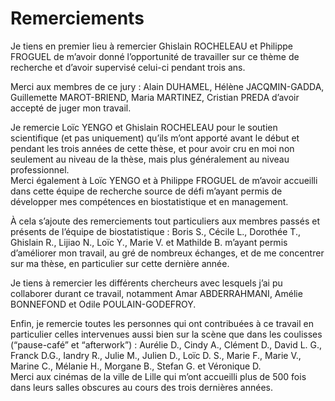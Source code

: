 # Remerciements {-}

Je tiens en premier lieu à remercier Ghislain ROCHELEAU et Philippe FROGUEL de m'avoir donné l'opportunité de travailler sur ce thème de recherche et d'avoir supervisé celui-ci pendant trois ans.

Merci aux membres de ce jury\ : Alain DUHAMEL, Hélène JACQMIN-GADDA, Guillemette MAROT-BRIEND, Maria MARTINEZ, Cristian PREDA d’avoir accepté de juger mon travail.

Je remercie Loïc YENGO et Ghislain ROCHELEAU pour le soutien scientifique (et pas uniquement) qu'ils m'ont apporté avant le début et pendant les trois années de cette thèse, et pour avoir cru en moi non seulement au niveau de la thèse, mais plus généralement au niveau professionnel.  
Merci également à Loïc YENGO et à Philippe FROGUEL de m'avoir accueilli dans cette équipe de recherche source de défi m'ayant permis de développer mes compétences en biostatistique et en management.

À cela s'ajoute des remerciements tout particuliers aux membres passés et présents de l'équipe de biostatistique\ : Boris S., Cécile L., Dorothée T., Ghislain R., Lijiao N., Loïc Y., Marie V. et Mathilde B. m'ayant permis d'améliorer mon travail, au gré de nombreux échanges, et de me concentrer sur ma thèse, en particulier sur cette dernière année.

Je tiens à remercier les différents chercheurs avec lesquels j'ai pu collaborer durant ce travail, notamment Amar ABDERRAHMANI, Amélie BONNEFOND et Odile POULAIN-GODEFROY.

Enfin, je remercie toutes les personnes qui ont contribuées à ce travail en particulier celles intervenues aussi bien sur la scène que dans les coulisses ("pause-café" et "afterwork")\ : Aurélie D., Cindy A., Clément D., David L. G., Franck D.G., Iandry R., Julie M., Julien D., Loïc D. S., Marie F., Marie V., Marine C., Mélanie H., Morgane B., Stefan G. et Véronique D.  
Merci aux cinémas de la ville de Lille qui m'ont accueilli plus de 500 fois dans leurs salles obscures au cours des trois dernières années.
